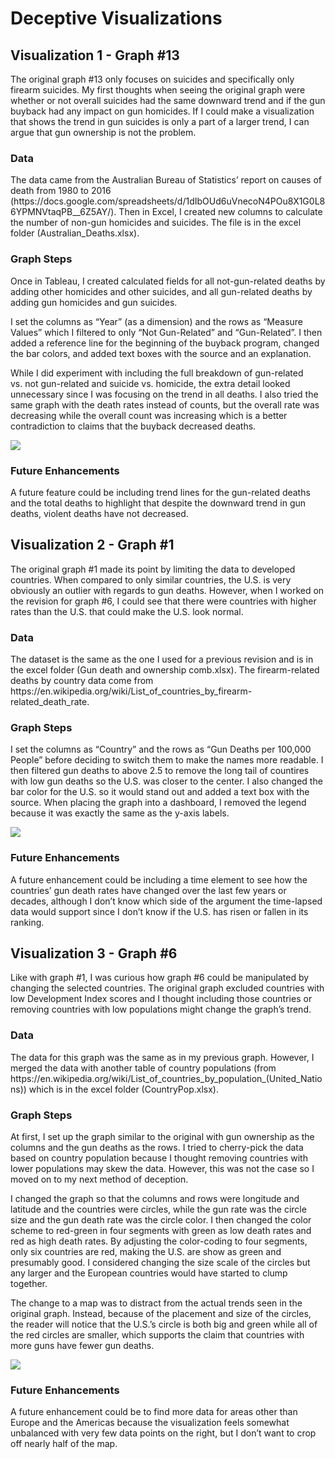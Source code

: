 # Deceptive Visualizations

## Visualization 1 - Graph #13

The original graph #13 only focuses on suicides and specifically only firearm suicides. My first thoughts when seeing the original graph were whether or not overall suicides had the same downward trend and if the gun buyback had any impact on gun homicides. If I could make a visualization that shows the trend in gun suicides is only a part of a larger trend, I can argue that gun ownership is not the problem.

### Data
The data came from the Australian Bureau of Statistics' report on causes of death from 1980 to 2016 (https://docs.google.com/spreadsheets/d/1dIbOUd6uVnecoN4POu8X1G0L86YPMNVtaqPB__6Z5AY/). Then in Excel, I created new columns to calculate the number of non-gun homicides and suicides. The file is in the excel folder (Australian_Deaths.xlsx).

### Graph Steps

Once in Tableau, I created calculated fields for all not-gun-related deaths  by adding other homicides and other suicides, and all gun-related deaths by adding gun homicides and gun suicides.

I set the columns as “Year” (as a dimension) and the rows as “Measure Values” which I filtered to only “Not Gun-Related” and “Gun-Related”. I then added a reference line for the beginning of the buyback program, changed the bar colors, and added text boxes with the source and an explanation.

While I did experiment with including the full breakdown of gun-related vs. not gun-related and suicide vs. homicide, the extra detail looked unnecessary since I was focusing on the trend in all deaths. I also tried the same graph with the death rates instead of counts, but the overall rate was decreasing while the overall count was increasing which is a better contradiction to claims that the buyback decreased deaths.

![](https://github.com/katharinegrant/DataViz_Individual_Project/blob/master/images/deception_1.png)

### Future Enhancements
A future feature could be including trend lines for the gun-related deaths and the total deaths to highlight that despite the downward trend in gun deaths, violent deaths have not decreased.

## Visualization 2 - Graph #1
The original graph #1 made its point by limiting the data to developed countries. When compared to only similar countries, the U.S. is very obviously an outlier with regards to gun deaths. However, when I worked on the revision for graph #6, I could see that there were countries with higher rates than the U.S. that could make the U.S. look normal.

### Data
The dataset is the same as the one I used for a previous revision and is in the excel folder (Gun death and ownership comb.xlsx). The firearm-related deaths by country data come from https://en.wikipedia.org/wiki/List_of_countries_by_firearm-related_death_rate.

### Graph Steps
I set the columns as “Country”  and the rows as “Gun Deaths per 100,000 People” before deciding to switch them to make the names more readable. I then filtered gun deaths to above 2.5 to remove the long tail of countires with low gun deaths so the U.S. was closer to the center. I also changed the bar color for the U.S. so it would stand out and added a text box with the source. When placing the graph into a dashboard, I removed the legend because it was exactly the same as the y-axis labels.

![](https://github.com/katharinegrant/DataViz_Individual_Project/blob/master/images/deception_2.png)

### Future Enhancements
A future enhancement could be including a time element to see how the countries' gun death rates have changed over the last few years or decades, although I don't know which side of the argument the time-lapsed data would support since I don't know if the U.S. has risen or fallen in its ranking.

## Visualization 3 - Graph #6
Like with graph #1, I was curious how graph #6 could be manipulated by changing the selected countries. The original graph excluded countries with low Development Index scores and I thought including those countries or removing countries with low populations might change the graph's trend.

### Data
The data for this graph was the same as in my previous graph. However, I merged the data with another table of country populations (from https://en.wikipedia.org/wiki/List_of_countries_by_population_(United_Nations)) which is in the excel folder (CountryPop.xlsx).

### Graph Steps
At first, I set up the graph similar to the original with gun ownership as the columns and the gun deaths as the rows. I tried to cherry-pick the data based on country population because I thought removing countries with lower populations may skew the data. However, this was not the case so I moved on to my next method of deception.

I changed the graph so that the columns and rows were longitude and latitude and the countries were circles, while the gun rate was the circle size and the gun death rate was the circle color. I then changed the color scheme to red-green in four segments with green as low death rates and red as high death rates. By adjusting the color-coding to four segments, only six countries are red, making the U.S. are show as green and presumably good. I considered changing the size scale of the circles but any larger and the European countries would have started to clump together.

The change to a map was to distract from the actual trends seen in the original graph. Instead, because of the placement and size of the circles, the reader will notice that the U.S.'s circle is both big and green while all of the red circles are smaller, which supports the claim that countries with more guns have fewer gun deaths.

![](https://github.com/katharinegrant/DataViz_Individual_Project/blob/master/images/deception_3.png)


### Future Enhancements

A future enhancement could be to find more data for areas other than Europe and the Americas because the visualization feels somewhat unbalanced with very few data points on the right, but I don't want to crop off nearly half of the map.


